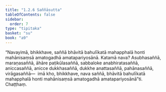 ```yaml
---
title: "1.2.6 Saññāsutta"
tableOfContents: false
sidebar:
  order: 7
type: "tipitaka"
basket: "su"
book: "a9"
---
```



<DynamicBreadcrumb />

<Division number="16" book="a9">

<Paragraph number="151" book="a9">
“Navayimā, bhikkhave, saññā bhāvitā bahulīkatā mahapphalā honti mahānisaṃsā amatogadhā amatapariyosānā. Katamā nava? Asubhasaññā, maraṇasaññā, āhāre paṭikūlasaññā, sabbaloke anabhiratasaññā, aniccasaññā, anicce dukkhasaññā, dukkhe anattasaññā, pahānasaññā, virāgasaññā—  imā kho, bhikkhave, nava saññā, bhāvitā bahulīkatā mahapphalā honti mahānisaṃsā amatogadhā amatapariyosānā”ti.

</Paragraph>
</Division>

<Paragraph number="152" type="center" book="a9">
Chaṭṭhaṃ.
</Paragraph>